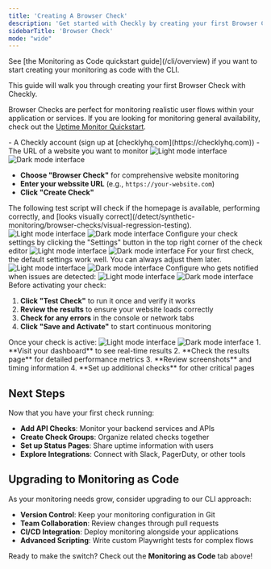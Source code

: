```yaml
---
title: 'Creating A Browser Check'
description: 'Get started with Checkly by creating your first Browser Check'
sidebarTitle: 'Browser Check'
mode: "wide"
---
```



<Note>
See [the Monitoring as Code quickstart guide](/cli/overview) if you want to start creating your monitoring as code with the CLI.
</Note>

This guide will walk you through creating your first Browser Check with Checkly. 

Browser Checks are perfect for monitoring realistic user flows within your application or services. If you are looking for monitoring general availability, check out the [Uptime Monitor Quickstart](/detect/uptime-monitoring/url-monitors/creating-your-first-url-monitor).

<Accordion title="Prerequisites">
- A Checkly account (sign up at [checklyhq.com](https://checklyhq.com))
- The URL of a website you want to monitor
</Accordion>


<Steps>
  <Step title="Create a Browser Check">
    <Frame>
      <img 
        className="block dark:hidden" 
        src="/images/next/quickstart-welcome-light.png" 
        alt="Light mode interface"
      />
      <img 
        className="hidden dark:block" 
        src="/images/next/quickstart-welcome-dark.png" 
        alt="Dark mode interface"
      />
    </Frame>

  -  **Choose "Browser Check"** for comprehensive website monitoring
  -  **Enter your webssite URL** (e.g., `https://your-website.com`)
  -  **Click "Create Check"** 
  </Step>

<Step title="Edit Your Test Script">
The following test script will check if the homepage is available, performing correctly, and [looks visually correct](/detect/synthetic-monitoring/browser-checks/visual-regression-testing).
<Frame>
<img 
  className="block dark:hidden" 
  src="/images/next/quickstart-test-light.png" 
  alt="Light mode interface"
/>
<img 
  className="hidden dark:block" 
  src="/images/next/quickstart-test-dark.png" 
  alt="Dark mode interface"
/>
</Frame>

</Step>

<Step title="Configure Check Settings">
Configure your check settings by clicking the "Settings" button in the top right corner of the check editor
<Frame>
<img 
  className="block dark:hidden" 
  src="/images/next/quickstart-settings-light.png" 
  alt="Light mode interface"
/>
<img 
  className="hidden dark:block" 
  src="/images/next/quickstart-settings-dark.png" 
  alt="Dark mode interface"
/>
</Frame>
<Note>
For your first check, the default settings work well. You can always adjust them later.
</Note>
</Step>

<Step title="Choose Scheduling Frequency and Locations">
<Frame>
<img 
  className="block dark:hidden" 
  src="/images/next/quickstart-schedule-light.png" 
  alt="Light mode interface"
/>
<img 
  className="hidden dark:block" 
  src="/images/next/quickstart-schedule-dark.png" 
  alt="Dark mode interface"
/>
</Frame>
</Step>

<Step title="Set Up Alerts">
Configure who gets notified when issues are detected:

<Frame>
<img 
  className="block dark:hidden" 
  src="/images/next/quickstart-alerts-light.png" 
  alt="Light mode interface"
/>
<img 
  className="hidden dark:block" 
  src="/images/next/quickstart-alerts-dark.png" 
  alt="Dark mode interface"
/>
</Frame>

</Step>

<Step title="Test and Save">
Before activating your check:

1. **Click "Test Check"** to run it once and verify it works
2. **Review the results** to ensure your website loads correctly
3. **Check for any errors** in the console or network tabs
4. **Click "Save and Activate"** to start continuous monitoring
</Step>

<Step title="View Results">
Once your check is active:

<Frame>
<img 
  className="block dark:hidden" 
  src="/images/next/quickstart-reporting-light.png" 
  alt="Light mode interface"
/>
<img 
  className="hidden dark:block" 
  src="/images/next/quickstart-reporting-dark.png" 
  alt="Dark mode interface"
/>
</Frame>
1. **Visit your dashboard** to see real-time results
2. **Check the results page** for detailed performance metrics
3. **Review screenshots** and timing information
4. **Set up additional checks** for other critical pages
</Step>
</Steps>

## Next Steps

Now that you have your first check running:

- **Add API Checks**: Monitor your backend services and APIs
- **Create Check Groups**: Organize related checks together
- **Set up Status Pages**: Share uptime information with users
- **Explore Integrations**: Connect with Slack, PagerDuty, or other tools

## Upgrading to Monitoring as Code

As your monitoring needs grow, consider upgrading to our CLI approach:

- **Version Control**: Keep your monitoring configuration in Git
- **Team Collaboration**: Review changes through pull requests  
- **CI/CD Integration**: Deploy monitoring alongside your applications
- **Advanced Scripting**: Write custom Playwright tests for complex flows

Ready to make the switch? Check out the **Monitoring as Code** tab above!






